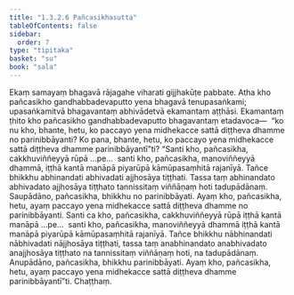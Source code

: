 ```yaml
---
title: "1.3.2.6 Pañcasikhasutta"
tableOfContents: false
sidebar:
  order: 7
type: "tipitaka"
basket: "su"
book: "sala"
---
```



<DynamicBreadcrumb />

<Division number="119" book="sala" bookNo="13" page="322">

<Paragraph number="655" book="sala">
Ekaṃ samayaṃ bhagavā rājagahe viharati gijjhakūṭe pabbate. Atha kho pañcasikho gandhabbadevaputto yena bhagavā tenupasaṅkami; upasaṅkamitvā bhagavantaṃ abhivādetvā ekamantaṃ aṭṭhāsi. Ekamantaṃ ṭhito kho pañcasikho gandhabbadevaputto bhagavantaṃ etadavoca—  “ko nu kho, bhante, hetu, ko paccayo yena midhekacce sattā diṭṭheva dhamme no parinibbāyanti? Ko pana, bhante, hetu, ko paccayo yena midhekacce sattā diṭṭheva dhamme parinibbāyantī”ti? “Santi kho, pañcasikha, cakkhuviññeyyā rūpā …pe…  santi kho, pañcasikha, manoviññeyyā dhammā, iṭṭhā kantā manāpā piyarūpā kāmūpasaṃhitā rajanīyā. Tañce bhikkhu abhinandati abhivadati ajjhosāya tiṭṭhati. Tassa taṃ abhinandato abhivadato ajjhosāya tiṭṭhato tannissitaṃ viññāṇaṃ hoti tadupādānaṃ. Saupādāno, pañcasikha, bhikkhu no parinibbāyati. Ayaṃ kho, pañcasikha, hetu, ayaṃ paccayo yena midhekacce sattā diṭṭheva dhamme no parinibbāyanti.
</Paragraph>

<Paragraph number="656" book="sala">
Santi ca kho, pañcasikha, cakkhuviññeyyā rūpā iṭṭhā kantā manāpā …pe…  santi kho, pañcasikha, manoviññeyyā dhammā iṭṭhā kantā manāpā piyarūpā kāmūpasaṃhitā rajanīyā. Tañce bhikkhu nābhinandati nābhivadati nājjhosāya tiṭṭhati, tassa taṃ anabhinandato anabhivadato anajjhosāya tiṭṭhato na tannissitaṃ viññāṇaṃ hoti, na tadupādānaṃ. Anupādāno, pañcasikha, bhikkhu parinibbāyati. Ayaṃ kho, pañcasikha, hetu, ayaṃ paccayo yena midhekacce sattā diṭṭheva dhamme parinibbāyantī”ti.

</Paragraph>
</Division>

<Paragraph number="657" type="center" book="sala">
Chaṭṭhaṃ.
</Paragraph>